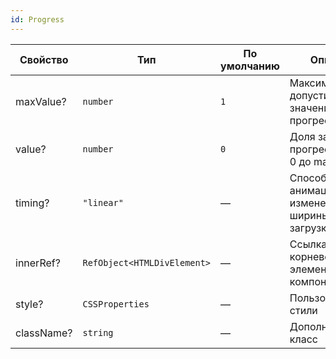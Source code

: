 ```yaml
---
id: Progress
---
```


<!-- props:start -->
| Свойство   | Тип                         | По умолчанию | Описание                                                 |
| ---------- | --------------------------- | ------------ | -------------------------------------------------------- |
| maxValue?  | `number`                    | `1`          | Максимальное допустимое значение прогресс бара           |
| value?     | `number`                    | `0`          | Доля загрузки прогресс бара от 0 до maxValue             |
| timing?    | `"linear"`                  | —            | Способ CSS-анимации при изменении ширины полосы загрузки |
| innerRef?  | `RefObject<HTMLDivElement>` | —            | Ссылка на корневой DOM-элемент компонента                |
| style?     | `CSSProperties`             | —            | Пользовательские стили                                   |
| className? | `string`                    | —            | Дополнительный класс                                     |
<!-- props:end -->
